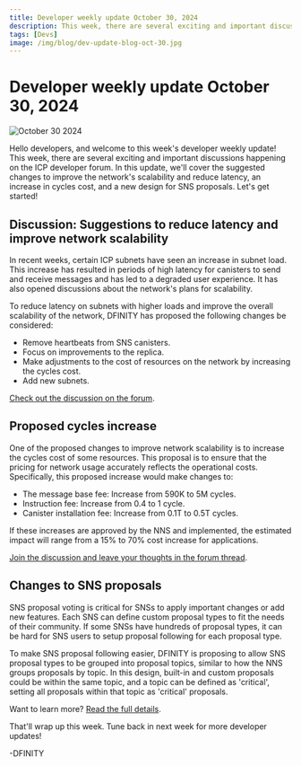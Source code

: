 ```yaml
---
title: Developer weekly update October 30, 2024
description: This week, there are several exciting and important discussions happening on the ICP developer forum. In this update, we'll cover the suggested changes to improve the network's scalability and reduce latency, an increase in cycles cost, and a new design for SNS proposals.
tags: [Devs]
image: /img/blog/dev-update-blog-oct-30.jpg
---
```


# Developer weekly update October 30, 2024

![October 30 2024](../../static/img/blog/dev-update-blog-oct-30.jpg)

Hello developers, and welcome to this week's developer weekly update! This week, there are several exciting and important discussions happening on the ICP developer forum. In this update, we'll cover the suggested changes to improve the network's scalability and reduce latency, an increase in cycles cost, and a new design for SNS proposals. Let's get started!


## Discussion: Suggestions to reduce latency and improve network scalability

In recent weeks, certain ICP subnets have seen an increase in subnet load. This increase has resulted in periods of high latency for canisters to send and receive messages and has led to a degraded user experience. It has also opened discussions about the network's plans for scalability.

To reduce latency on subnets with higher loads and improve the overall scalability of the network, DFINITY has proposed the following changes be considered:

- Remove heartbeats from SNS canisters.
- Focus on improvements to the replica.
- Make adjustments to the cost of resources on the network by increasing the cycles cost.
- Add new subnets.

[Check out the discussion on the forum](https://forum.dfinity.org/t/suggested-measures-to-reduce-latency-and-improve-icp-scalability/36564).

## Proposed cycles increase

One of the proposed changes to improve network scalability is to increase the cycles cost of some resources. This proposal is to ensure that the pricing for network usage accurately reflects the operational costs. Specifically, this proposed increase would make changes to:

- The message base fee: Increase from 590K to 5M cycles.
- Instruction fee: Increase from 0.4 to 1 cycle.
- Canister installation fee: Increase from 0.1T to 0.5T cycles.

If these increases are approved by the NNS and implemented, the estimated impact will range from a 15% to 70% cost increase for applications.

[Join the discussion and leave your thoughts in the forum thread](https://forum.dfinity.org/t/evaluating-compute-pricing-in-response-to-increased-demand-on-the-internet-computer-protocol/36565/1).

## Changes to SNS proposals

SNS proposal voting is critical for SNSs to apply important changes or add new features. Each SNS can define custom proposal types to fit the needs of their community. If some SNSs have hundreds of proposal types, it can be hard for SNS users to setup proposal following for each proposal type.

To make SNS proposal following easier, DFINITY is proposing to allow SNS proposal types to be grouped into proposal topics, similar to how the NNS groups proposals by topic. In this design, built-in and custom proposals could be within the same topic, and a topic can be defined as 'critical', setting all proposals within that topic as 'critical' proposals.

Want to learn more? [Read the full details](https://forum.dfinity.org/t/sns-topics-design/36779).

That'll wrap up this week. Tune back in next week for more developer updates!

-DFINITY